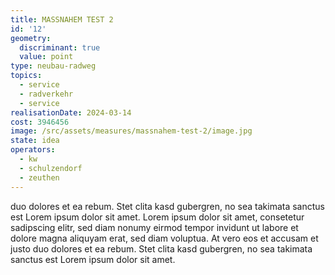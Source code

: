 ```yaml
---
title: MASSNAHEM TEST 2
id: '12'
geometry:
  discriminant: true
  value: point
type: neubau-radweg
topics:
  - service
  - radverkehr
  - service
realisationDate: 2024-03-14
cost: 3946456
image: /src/assets/measures/massnahem-test-2/image.jpg
state: idea
operators:
  - kw
  - schulzendorf
  - zeuthen
---
```

duo dolores et ea rebum. Stet clita kasd gubergren, no sea takimata sanctus est Lorem ipsum dolor sit amet. Lorem ipsum dolor sit amet, consetetur sadipscing elitr, sed diam nonumy eirmod tempor invidunt ut labore et dolore magna aliquyam erat, sed diam voluptua. At vero eos et accusam et justo duo dolores et ea rebum. Stet clita kasd gubergren, no sea takimata sanctus est Lorem ipsum dolor sit amet.
